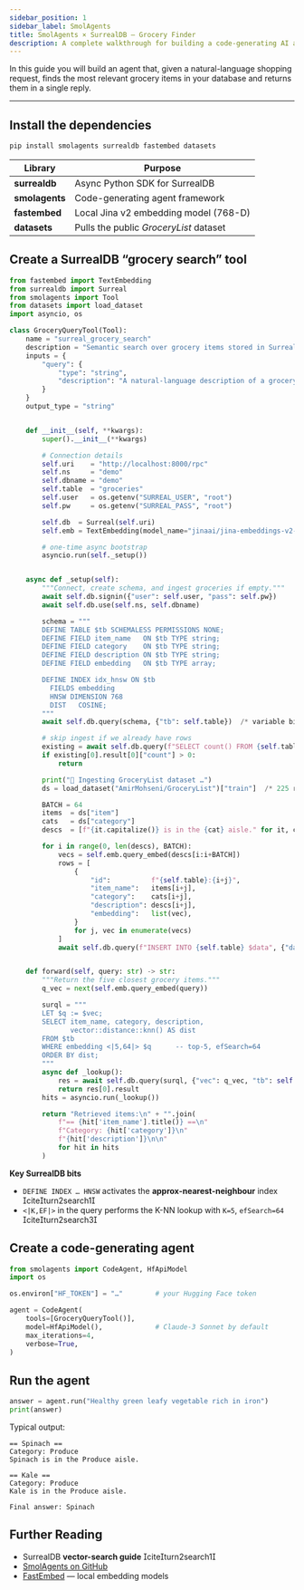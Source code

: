 ```yaml
---
sidebar_position: 1
sidebar_label: SmolAgents
title: SmolAgents × SurrealDB — Grocery Finder
description: A complete walkthrough for building a code-generating AI agent that recommends grocery items by querying SurrealDB’s HNSW vector index.
---
```


In this guide you will build an agent that, given a natural-language shopping request, finds the most relevant grocery items in your database and returns them in a single reply.

---

## Install the dependencies

```bash
pip install smolagents surrealdb fastembed datasets
````

| Library        | Purpose                                |
| -------------- | -------------------------------------- |
| **surrealdb**  | Async Python SDK for SurrealDB         |
| **smolagents** | Code-generating agent framework        |
| **fastembed**  | Local Jina v2 embedding model (768-D)  |
| **datasets**   | Pulls the public *GroceryList* dataset |

## Create a SurrealDB “grocery search” tool

```python
from fastembed import TextEmbedding
from surrealdb import Surreal
from smolagents import Tool
from datasets import load_dataset
import asyncio, os

class GroceryQueryTool(Tool):
    name = "surreal_grocery_search"
    description = "Semantic search over grocery items stored in SurrealDB."
    inputs = {
        "query": {
            "type": "string",
            "description": "A natural-language description of a grocery need.",
        }
    }
    output_type = "string"


    def __init__(self, **kwargs):
        super().__init__(**kwargs)

        # Connection details
        self.uri    = "http://localhost:8000/rpc"
        self.ns     = "demo"
        self.dbname = "demo"
        self.table  = "groceries"
        self.user   = os.getenv("SURREAL_USER", "root")
        self.pw     = os.getenv("SURREAL_PASS", "root")

        self.db  = Surreal(self.uri)
        self.emb = TextEmbedding(model_name="jinaai/jina-embeddings-v2-base-en")

        # one-time async bootstrap
        asyncio.run(self._setup())


    async def _setup(self):
        """Connect, create schema, and ingest groceries if empty."""
        await self.db.signin({"user": self.user, "pass": self.pw})
        await self.db.use(self.ns, self.dbname)

        schema = """
        DEFINE TABLE $tb SCHEMALESS PERMISSIONS NONE;
        DEFINE FIELD item_name   ON $tb TYPE string;
        DEFINE FIELD category    ON $tb TYPE string;
        DEFINE FIELD description ON $tb TYPE string;
        DEFINE FIELD embedding   ON $tb TYPE array;

        DEFINE INDEX idx_hnsw ON $tb
          FIELDS embedding
          HNSW DIMENSION 768
          DIST   COSINE;
        """
        await self.db.query(schema, {"tb": self.table})  /* variable binding */citeturn2search0

        # skip ingest if we already have rows
        existing = await self.db.query(f"SELECT count() FROM {self.table};")
        if existing[0].result[0]["count"] > 0:
            return

        print("🛒 Ingesting GroceryList dataset …")
        ds = load_dataset("AmirMohseni/GroceryList")["train"]  /* 225 rows */citeturn1view0

        BATCH = 64
        items  = ds["item"]
        cats   = ds["category"]
        descs  = [f"{it.capitalize()} is in the {cat} aisle." for it, cat in zip(items, cats)]

        for i in range(0, len(descs), BATCH):
            vecs = self.emb.query_embed(descs[i:i+BATCH])
            rows = [
                {
                    "id":          f"{self.table}:{i+j}",
                    "item_name":   items[i+j],
                    "category":    cats[i+j],
                    "description": descs[i+j],
                    "embedding":   list(vec),
                }
                for j, vec in enumerate(vecs)
            ]
            await self.db.query(f"INSERT INTO {self.table} $data", {"data": rows})


    def forward(self, query: str) -> str:
        """Return the five closest grocery items."""
        q_vec = next(self.emb.query_embed(query))

        surql = """
        LET $q := $vec;
        SELECT item_name, category, description,
               vector::distance::knn() AS dist
        FROM $tb
        WHERE embedding <|5,64|> $q      -- top-5, efSearch=64
        ORDER BY dist;
        """
        async def _lookup():
            res = await self.db.query(surql, {"vec": q_vec, "tb": self.table})
            return res[0].result
        hits = asyncio.run(_lookup())

        return "Retrieved items:\n" + "".join(
            f"== {hit['item_name'].title()} ==\n"
            f"Category: {hit['category']}\n"
            f"{hit['description']}\n\n"
            for hit in hits
        )
```

**Key SurrealDB bits**

* `DEFINE INDEX … HNSW` activates the **approx-nearest-neighbour** index citeturn2search1
* `<|K,EF|>` in the query performs the K-NN lookup with `K=5`, `efSearch=64` citeturn2search3

## Create a code-generating agent

```python
from smolagents import CodeAgent, HfApiModel
import os

os.environ["HF_TOKEN"] = "…"        # your Hugging Face token

agent = CodeAgent(
    tools=[GroceryQueryTool()],
    model=HfApiModel(),             # Claude-3 Sonnet by default
    max_iterations=4,
    verbose=True,
)
```

## Run the agent

```python
answer = agent.run("Healthy green leafy vegetable rich in iron")
print(answer)
```

Typical output:

```
== Spinach ==
Category: Produce
Spinach is in the Produce aisle.

== Kale ==
Category: Produce
Kale is in the Produce aisle.

Final answer: Spinach
```

## Further Reading

* SurrealDB **vector-search guide** citeturn2search1
* [SmolAgents on GitHub](https://github.com/huggingface/smolagents)
* [FastEmbed](https://github.com/qdrant/fastembed) — local embedding models

